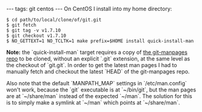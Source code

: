 ---
tags: git centos
---
On CentOS I install into my home directory:

<pre lang="shell">$ cd path/to/local/clone/of/git.git
$ git fetch
$ git tag -v v1.7.10
$ git checkout v1.7.10
$ NO_GETTEXT=1 NO_TCLTK=1 make prefix=$HOME install quick-install-man</pre>

'''Note:''' the `quick-install-man` target requires a copy of [http://git.kernel.org/?p=git/git-manpages.git;a=summary the git-manpages repo] to be cloned, without an explicit `.git` extension, at the same level as the checkout of `git.git`. In order to get the latest man pages I had to manually fetch and checkout the latest `HEAD` of the git-manpages repo.

Also note that the default `MANPATH_MAP` settings in `/etc/man.config` won't work, because the `git` executable is at `~/bin/git`, but the man pages are at `~/share/man` instead of the expected `~/man`. The solution for this is to simply make a symlink at `~/man` which points at `~/share/man`.
